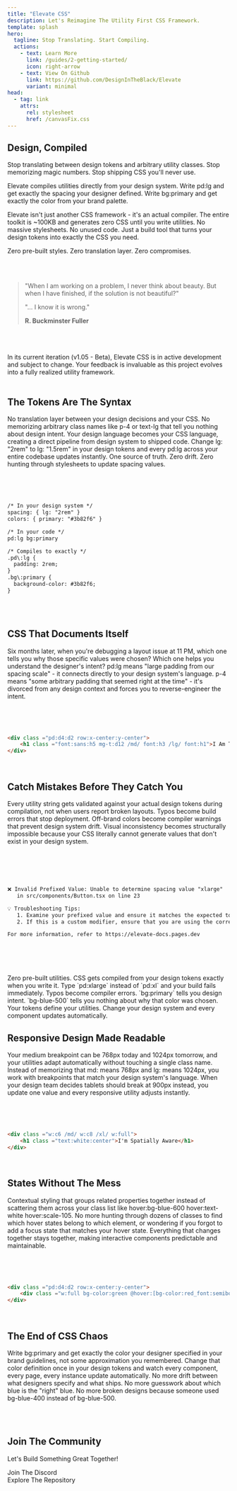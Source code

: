 ```yaml
---
title: "Elevate CSS"
description: Let's Reimagine The Utility First CSS Framework.
template: splash
hero:
  tagline: Stop Translating. Start Compiling.
  actions:
    - text: Learn More
      link: /guides/2-getting-started/
      icon: right-arrow
    - text: View On Github
      link: https://github.com/DesignInTheBlack/Elevate
      variant: minimal
head:
  - tag: link
    attrs:
      rel: stylesheet
      href: /canvasFix.css 
---
```



<script is:inline>
  document.documentElement.dataset.theme = 'dark'
</script>

## Design, Compiled

Stop translating between design tokens and arbitrary utility classes. Stop memorizing magic numbers. Stop shipping CSS you'll never use.

Elevate compiles utilities directly from your design system. Write pd:lg and get exactly the spacing your designer defined. Write bg:primary and get exactly the color from your brand palette.

Elevate isn't just another CSS framework - it's an actual compiler. The entire toolkit is ~100KB and generates zero CSS until you write utilities. No massive stylesheets. No unused code. Just a build tool that turns your design tokens into exactly the CSS you need.

Zero pre-built styles. Zero translation layer. Zero compromises.

<br/>
<br/>

<div id = "starfield">
</div>
<div id="fluid-bg">

  <canvas id="MarqueeCanvas"></canvas>
</div>
<script src="/fluid.js" defer></script>

> "When I am working on a problem, I never think about beauty. But when I have finished, if the solution is not beautiful?"
>
> "... I know it is wrong."
>
> **R. Buckminster Fuller**

<br/>
<br/>
<br/>

<Aside type="caution" title="Please Excuse Our Progress">
In its current iteration (v1.05 - Beta), Elevate CSS is in active development and subject to change. Your feedback is invaluable as this project evolves into a fully realized utility framework.
</Aside>

<br/>





## The Tokens Are The Syntax

No translation layer between your design decisions and your CSS. No memorizing arbitrary class names like p-4 or text-lg that tell you nothing about design intent. Your design language becomes your CSS language, creating a direct pipeline from design system to shipped code.
Change lg: "2rem" to lg: "1.5rem" in your design tokens and every pd:lg across your entire codebase updates instantly. One source of truth. Zero drift. Zero hunting through stylesheets to update spacing values.


<br/>
<br/>
<br/>

```html
/* In your design system */
spacing: { lg: "2rem" }
colors: { primary: "#3b82f6" }

/* In your code */
pd:lg bg:primary

/* Compiles to exactly */
.pd\:lg {
  padding: 2rem;
}
.bg\:primary {
  background-color: #3b82f6;
}
```

<br/>



<br/>


## CSS That Documents Itself

Six months later, when you're debugging a layout issue at 11 PM, which one tells you why those specific values were chosen? Which one helps you understand the designer's intent?
pd:lg means "large padding from our spacing scale" - it connects directly to your design system's language. p-4 means "some arbitrary padding that seemed right at the time" - it's divorced from any design context and forces you to reverse-engineer the intent.


<br/>
<br/>
<br/>


```html
<div class ="pd:d4:d2 row:x-center:y-center">
    <h1 class ="font:sans:h5 mg-t:d12 /md/ font:h3 /lg/ font:h1">I Am The Documentation - Your CSS, probably.</h1>
</div>
```

<br/>





## Catch Mistakes Before They Catch You

Every utility string gets validated against your actual design tokens during compilation, not when users report broken layouts. Typos become build errors that stop deployment. Off-brand colors become compiler warnings that prevent design system drift. Visual inconsistency becomes structurally impossible because your CSS literally cannot generate values that don't exist in your design system.

<br/>
<br/>
<br/>


```html

❌ Invalid Prefixed Value: Unable to determine spacing value "xlarge" 
   in src/components/Button.tsx on line 23

💡 Troubleshooting Tips:
   1. Examine your prefixed value and ensure it matches the expected token type.
   2. If this is a custom modifier, ensure that you are using the correct syntax.

For more information, refer to https://elevate-docs.pages.dev

```

<br/>
<br/>
<br/>
<br/>

<CardGrid stagger>
	<Card title="Generated on Demand" icon="rocket">
		Zero pre-built utilities. CSS gets compiled from your design tokens exactly when you write it.
	</Card>
	<Card title="Build-Time Validation" icon="approve-check-circle">
		Type `pd:xlarge` instead of `pd:xl` and your build fails immediately. Typos become compiler errors.
	</Card>
	<Card title="Semantic Utilities" icon="seti:css">
		`bg:primary` tells you design intent. `bg-blue-500` tells you nothing about why that color was chosen.
	</Card>
	<Card title="Design System Driven" icon="open-book">
		Your tokens define your utilities. Change your design system and every component updates automatically.
	</Card>
</CardGrid>

<br/>

## Responsive Design Made Readable

Your medium breakpoint can be 768px today and 1024px tomorrow, and your utilities adapt automatically without touching a single class name. Instead of memorizing that md: means 768px and lg: means 1024px, you work with breakpoints that match your design system's language. When your design team decides tablets should break at 900px instead, you update one value and every responsive utility adjusts instantly.

<br/>
<br/>
<br/>

```html
<div class ="w:c6 /md/ w:c8 /xl/ w:full">
    <h1 class ="text:white:center">I'm Spatially Aware</h1>
</div>
```

<br/>



## States Without The Mess

Contextual styling that groups related properties together instead of scattering them across your class list like hover:bg-blue-600 hover:text-white hover:scale-105. No more hunting through dozens of classes to find which hover states belong to which element, or wondering if you forgot to add a focus state that matches your hover state. Everything that changes together stays together, making interactive components predictable and maintainable.

<br/>
<br/>
<br/>

```html
<div class ="pd:d4:d2 row:x-center:y-center">
    <div class ="w:full bg-color:green @hover:[bg-color:red_font:semibold_text:white]"><p>What Happens On Hover, Again?</p></div>
</div>
```

<br/>



## The End of CSS Chaos

Write bg:primary and get exactly the color your designer specified in your brand guidelines, not some approximation you remembered. Change that color definition once in your design tokens and watch every component, every page, every instance update automatically. No more drift between what designers specify and what ships. No more guesswork about which blue is the "right" blue. No more broken designs because someone used bg-blue-400 instead of bg-blue-500.


<br/>
<br/>


## Join The Community

Let's Build Something Great Together!


<div style="display: flex; align-items: center; gap: 0.5rem;">
  <Icon name="discord" />
  <a href="https://discord.gg/T3X2vBYA" style="text-decoration: none;">Join The Discord</a>
</div>
<div style="display: flex; align-items: center; gap: 0.5rem;">
  <Icon name="github" />
  <a href="https://github.com/DesignInTheBlack/Elevate" style="text-decoration: none;">Explore The Repository</a>
</div>